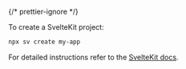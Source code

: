 {/* prettier-ignore */}

To create a SvelteKit project:

```sh
npx sv create my-app
```
For detailed instructions refer to the [SvelteKit docs](https://svelte.dev/docs/kit/creating-a-project).

